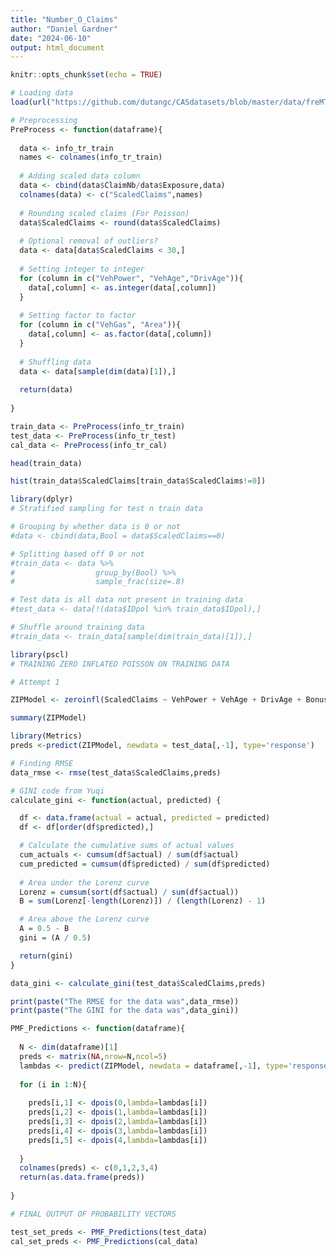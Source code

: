 ```yaml
---
title: "Number_O_Claims"
author: "Daniel Gardner"
date: "2024-06-10"
output: html_document
---
```


```r
knitr::opts_chunk$set(echo = TRUE)
```

```r
# Loading data
load(url("https://github.com/dutangc/CASdatasets/blob/master/data/freMTPL2freq.rda?raw=true"))
```

```r
# Preprocessing
PreProcess <- function(dataframe){
  
  data <- info_tr_train
  names <- colnames(info_tr_train)
  
  # Adding scaled data column
  data <- cbind(data$ClaimNb/data$Exposure,data)
  colnames(data) <- c("ScaledClaims",names)
  
  # Rounding scaled claims (For Poisson)
  data$ScaledClaims <- round(data$ScaledClaims)
  
  # Optional removal of outliers?
  data <- data[data$ScaledClaims < 30,]
  
  # Setting integer to integer
  for (column in c("VehPower", "VehAge","DrivAge")){
    data[,column] <- as.integer(data[,column])
  }
  
  # Setting factor to factor 
  for (column in c("VehGas", "Area")){
    data[,column] <- as.factor(data[,column])
  }
  
  # Shuffling data
  data <- data[sample(dim(data)[1]),]
  
  return(data)
  
}

train_data <- PreProcess(info_tr_train)
test_data <- PreProcess(info_tr_test)
cal_data <- PreProcess(info_tr_cal)

head(train_data)
```


```r
hist(train_data$ScaledClaims[train_data$ScaledClaims!=0])
```


```r
library(dplyr)
# Stratified sampling for test n train data

# Grouping by whether data is 0 or not
#data <- cbind(data,Bool = data$ScaledClaims==0)

# Splitting based off 0 or not
#train_data <- data %>%
#                  group_by(Bool) %>%
#                  sample_frac(size=.8)

# Test data is all data not present in training data
#test_data <- data[!(data$IDpol %in% train_data$IDpol),]

# Shuffle around training data
#train_data <- train_data[sample(dim(train_data)[1]),]
```



```r
library(pscl)
# TRAINING ZERO INFLATED POISSON ON TRAINING DATA

# Attempt 1

ZIPModel <- zeroinfl(ScaledClaims ~ VehPower + VehAge + DrivAge + BonusMalus + VehBrand + VehGas + Area + Density + Region, data = train_data, dist = "negbin", link = "logit")

summary(ZIPModel)
```

```r
library(Metrics)
preds <-predict(ZIPModel, newdata = test_data[,-1], type='response')

# Finding RMSE
data_rmse <- rmse(test_data$ScaledClaims,preds)

# GINI code from Yuqi
calculate_gini <- function(actual, predicted) {

  df <- data.frame(actual = actual, predicted = predicted)
  df <- df[order(df$predicted),]

  # Calculate the cumulative sums of actual values
  cum_actuals <- cumsum(df$actual) / sum(df$actual)
  cum_predicted = cumsum(df$predicted) / sum(df$predicted)
  
  # Area under the Lorenz curve
  Lorenz = cumsum(sort(df$actual) / sum(df$actual))
  B = sum(Lorenz[-length(Lorenz)]) / (length(Lorenz) - 1)

  # Area above the Lorenz curve
  A = 0.5 - B
  gini = (A / 0.5)

  return(gini)
}

data_gini <- calculate_gini(test_data$ScaledClaims,preds)

print(paste("The RMSE for the data was",data_rmse))
print(paste("The GINI for the data was",data_gini))
```

```r
PMF_Predictions <- function(dataframe){
  
  N <- dim(dataframe)[1]
  preds <- matrix(NA,nrow=N,ncol=5)
  lambdas <- predict(ZIPModel, newdata = dataframe[,-1], type='response')
  
  for (i in 1:N){
    
    preds[i,1] <- dpois(0,lambda=lambdas[i])
    preds[i,2] <- dpois(1,lambda=lambdas[i])
    preds[i,3] <- dpois(2,lambda=lambdas[i])
    preds[i,4] <- dpois(3,lambda=lambdas[i])
    preds[i,5] <- dpois(4,lambda=lambdas[i])
    
  }
  colnames(preds) <- c(0,1,2,3,4)
  return(as.data.frame(preds))
  
}

# FINAL OUTPUT OF PROBABILITY VECTORS

test_set_preds <- PMF_Predictions(test_data)
cal_set_preds <- PMF_Predictions(cal_data)
```

